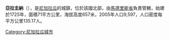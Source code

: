 '''亞拉圭納'''（{{lang-es|Yalagüina}}），是[[尼加拉瓜|尼加拉瓜]]的城鎮，位於該國北部，由[[馬德里斯省|馬德里斯省]]負責管轄，始建於1725年，面積71平方公里，海拔高度657米，2005年人口9,597，人口密度每平方公里135.17人。

{{Coord|13|29|N|86|29|W|region:NI_type:city|display=title}}

{{Nicaragua-geo-stub}}
[[Category:尼加拉瓜城市|Category:尼加拉瓜城市]]